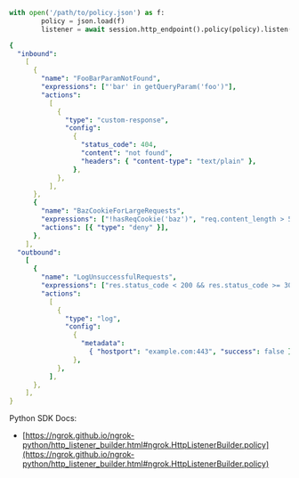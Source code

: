 ```python
with open('/path/to/policy.json') as f:
		policy = json.load(f)
		listener = await session.http_endpoint().policy(policy).listen()
```

```yaml title="policy.json"
{
  "inbound":
    [
      {
        "name": "FooBarParamNotFound",
        "expressions": ["'bar' in getQueryParam('foo')"],
        "actions":
          [
            {
              "type": "custom-response",
              "config":
                {
                  "status_code": 404,
                  "content": "not found",
                  "headers": { "content-type": "text/plain" },
                },
            },
          ],
      },
      {
        "name": "BazCookieForLargeRequests",
        "expressions": ["!hasReqCookie('baz')", "req.content_length > 5000"],
        "actions": [{ "type": "deny" }],
      },
    ],
  "outbound":
    [
      {
        "name": "LogUnsuccessfulRequests",
        "expressions": ["res.status_code < 200 && res.status_code >= 300"],
        "actions":
          [
            {
              "type": "log",
              "config":
                {
                  "metadata":
                    { "hostport": "example.com:443", "success": false },
                },
            },
          ],
      },
    ],
}
```

Python SDK Docs:

- [https://ngrok.github.io/ngrok-python/http_listener_builder.html#ngrok.HttpListenerBuilder.policy](https://ngrok.github.io/ngrok-python/http_listener_builder.html#ngrok.HttpListenerBuilder.policy)
